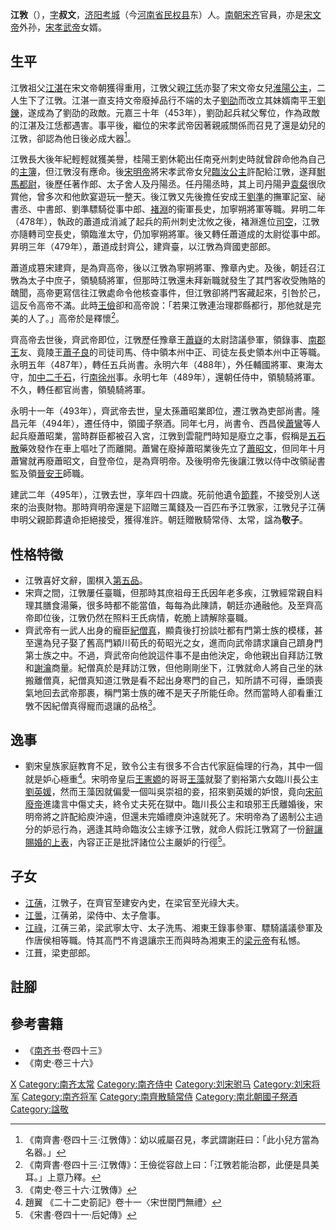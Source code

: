 
'''江敩'''（{{bd|452年||495年}}），[[表字|字]]'''叔文'''，[[济阳郡_(河南)|济阳]][[考城縣|考城]]（今[[河南省|河南省]][[民权县|民权县]]东）人。[[南朝_(中国)|南朝]][[刘宋|宋]][[南齐|齐]]官員，亦是[[宋文帝|宋文帝]]外孙，[[宋孝武帝|宋孝武帝]]女婿。

== 生平 ==
江斆祖父[[江湛|江湛]]在宋文帝朝獲得重用，江斆父親[[江恁|江恁]]亦娶了宋文帝女兒[[淮陽公主|淮陽公主]]，二人生下了江斆。江湛一直支持文帝廢掉品行不端的太子[[劉劭_(劉宋)|劉劭]]而改立其妹婿南平王[[劉鑠|劉鑠]]，遂成為了劉劭的政敵。元嘉三十年（453年），劉劭起兵弒父奪位，作為政敵的江湛及江恁都遇害。事平後，繼位的宋孝武帝因著親戚關係而召見了還是幼兒的江斆，卻認為他日後必成大器<ref>《南齊書·卷四十三·江斆傳》：幼以戚屬召見，孝武謂謝莊曰：「此小兒方當為名器。」</ref>。

江斆長大後年紀輕輕就獲美譽，桂陽王劉休範出任南兗州刺史時就曾辟命他為自己的[[主簿|主簿]]，但江斆沒有應命。後[[宋明帝|宋明帝]]將宋孝武帝女兒[[臨汝公主_(劉宋)|臨汝公主]]許配給江斆，遂拜[[駙馬都尉|駙馬都尉]]，後歷任著作郎、太子舍人及丹陽丞。任丹陽丞時，其上司丹陽尹[[袁粲|袁粲]]很欣賞他，曾多次和他飲宴遊玩一整天。後江斆又先後擔任安成王[[劉準|劉準]]的撫軍記室、祕書丞、中書郎、劉準驃騎從事中郎、[[褚淵|褚淵]]的衞軍長史，加寧朔將軍等職。昇明二年（478年），執政的蕭道成消滅了起兵的荊州刺史沈攸之後，褚淵進位[[司空|司空]]，江斆亦隨轉司空長史，領臨淮太守，仍加寧朔將軍。後又轉任蕭道成的太尉從事中郎。昇明三年（479年），蕭道成封齊公，建齊臺，以江斆為齊國吏部郎。

蕭道成篡宋建齊，是為齊高帝，後以江斆為寧朔將軍、豫章內史。及後，朝廷召江斆為太子中庶子，領驍騎將軍，但那時江斆還未拜新職就發生了其門客收受賄賂的醜聞，高帝更寫信往江斆處命令他核查事件，但江斆卻將門客藏起來，引咎於己，這反令高帝不滿。此時[[王儉_(南朝)|王儉]]卻和高帝說：「若果江斆連治理郡縣都行，那他就是完美的人了。」高帝於是釋懷<ref>《南齊書·卷四十三·江斆傳》：王儉從容啟上曰：「江斆若能治郡，此便是具美耳。」上意乃釋。</ref>。

齊高帝去世後，齊武帝即位，江斆歷任豫章王[[蕭嶷|蕭嶷]]的太尉諮議參軍，領錄事、[[蕭昭業|南郡王]]友、竟陵王[[蕭子良|蕭子良]]的司徒司馬、侍中領本州中正、司徒左長史領本州中正等職。永明五年（487年），轉任五兵尚書。永明六年（488年），外任輔國將軍、東海太守，加[[中二千石|中二千石]]，行[[南徐州_(劉宋)|南徐州]]事。永明七年（489年），還朝任侍中，領驍騎將軍。不久，轉任都官尚書，領驍騎將軍。

永明十一年（493年），齊武帝去世，皇太孫蕭昭業即位，遷江斆為吏部尚書。隆昌元年（494年），遷任侍中，領國子祭酒。同年七月，尚書令、西昌侯[[蕭鸞|蕭鸞]]等人起兵廢蕭昭業，當時群臣都被召入宮，江斆到雲龍門時知是廢立之事，假稱是[[五石散|五石散]]藥效發作在車上嘔吐了而離開。蕭鸞在廢掉蕭昭業後先立了[[蕭昭文|蕭昭文]]，但同年十月蕭鸞就再廢蕭昭文，自登帝位，是為齊明帝。及後明帝先後讓江斆以侍中改領祕書監及領[[蕭寶義|晉安王]]師職。

建武二年（495年），江斆去世，享年四十四歲。死前他遺令[[節葬|節葬]]，不接受別人送來的治喪財物。那時齊明帝還是下詔贈三萬錢及一百匹布予江斆家，江斆兒子江蒨申明父親節葬遺命拒絕接受，獲得准許。朝廷贈散騎常侍、太常，諡為'''敬子'''。

== 性格特徵 ==
*江斆喜好文辭，圍棋入[[圍棋九品制|第五品]]。
*宋齊之間，江斆屢任臺職，但那時其庶祖母王氏因年老多疾，江斆經常親自料理其膳食湯藥，很多時都不能當值，每每為此陳請，朝廷亦通融他。及至齊高帝即位後，江斆仍然在照料王氏病情，乾脆上請解除臺職。
*齊武帝有一武人出身的寵臣[[紀僧真|紀僧真]]，顯貴後打扮談吐都有門第士族的模樣，甚至還為兒子娶了舊高門穎川荀氏的荀昭光之女，進而向武帝請求讓自己躋身門第士族之中。不過，齊武帝向他說這件事不是由他決定，命他親出自拜訪江斆和[[謝瀹|謝瀹]]商量。紀僧真於是拜訪江斆，但他剛剛坐下，江斆就命人將自己坐的牀搬離僧真，紀僧真知道江斆是看不起出身寒門的自己，知所請不可得，垂頭喪氣地回去武帝那裹，稱門第士族的確不是天子所能任命。然而當時人卻看重江斆不因紀僧真得寵而退讓的品格<ref>《南史·卷三十六·江斆傳》</ref>。

== 逸事 ==
*劉宋皇族家庭教育不足，致令公主有很多不合古代家庭倫理的行為，其中一個就是妒心極重<ref>趙翼 《二十二史箚記》卷十一〈宋世閏門無禮〉</ref>。宋明帝皇后[[王憲嫄|王憲嫄]]的哥哥[[王藻_(劉宋)|王藻]]就娶了劉裕第六女臨川長公主[[劉英媛|劉英媛]]，然而王藻因就偏愛一個叫吳崇祖的妾，招來劉英媛的妒恨，竟向[[宋前廢帝|宋前廢帝]]進䜛言中傷丈夫，終令丈夫死在獄中。臨川長公主和琅邪王氏離婚後，宋明帝將之許配給庾沖遠，但還未完婚禮庾沖遠就死了。宋明帝為了遏制公主過分的妒忌行為，適逢其時命臨汝公主嫁予江斆，就命人假託江斆寫了一份[[s:欽定古今圖書集成/經濟彙編/禮儀典/第032卷#《讓婚表》|辭讓賜婚的上表]]，內容正正是批評諸位公主嚴妒的行徑<ref>《宋書·卷四十一·后妃傳》</ref>。

== 子女 ==
*[[江蒨|江蒨]]，江斆子，在齊官至建安內史，在梁官至光祿大夫。
*[[江曇|江曇]]，江蒨弟，梁侍中、太子詹事。
*[[江祿|江祿]]，江蒨三弟，梁武寧太守、太子洗馬、湘東王錄事參軍、驃騎議議參軍及作唐侯相等職。恃其高門不肯退讓宗王而與時為湘東王的[[梁元帝|梁元帝]]有私憾。
*江葺，梁吏部郎。

== 註腳 ==
{{reflist}}
==參考書籍==
*《[[南齐书|南齐书]]·卷四十三》
*《南史·卷三十六》
[[Category:济阳江氏|X]]
[[Category:南齐太常|Category:南齐太常]]
[[Category:南齐侍中|Category:南齐侍中]]
[[Category:刘宋驸马|Category:刘宋驸马]]
[[Category:刘宋将军|Category:刘宋将军]]
[[Category:南齐将军|Category:南齐将军]]
[[Category:南齊散騎常侍|Category:南齊散騎常侍]]
[[Category:南北朝國子祭酒|Category:南北朝國子祭酒]]
[[Category:諡敬|Category:諡敬]]